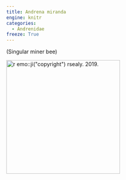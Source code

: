 ```yaml
---
title: Andrena miranda
engine: knitr
categories:
  - Andrenidae
freeze: True
---
```

(Singular miner bee)

[![`r emo::ji("copyright")` rsealy. 2019.](/files/no_bee.png){height=300}](https://inaturalist.ca/observations/47634544)
